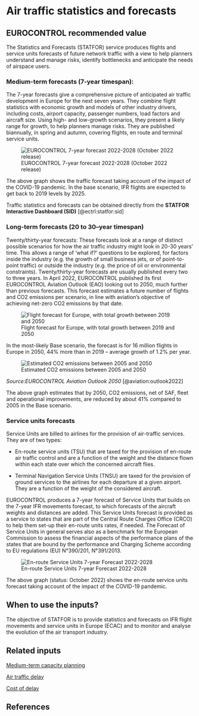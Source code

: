 # Air traffic statistics and forecasts {#sec-air-traffic-statistics-and-forecasts}

## EUROCONTROL recommended value

The Statistics and Forecasts (STATFOR) service produces flights and service units forecasts of future network traffic with a view to help planners understand and manage risks, identify bottlenecks and anticipate the needs of airspace users.


### Medium-term forecasts (7-year timespan):
  The 7-year forecasts give a comprehensive picture of anticipated
  air traffic development in Europe for the next seven years.
  They combine flight statistics with economic growth and models of
  other industry drivers, including costs, airport capacity,
  passenger numbers, load factors and aircraft size.
  Using high- and low-growth scenarios, they present a likely range
  for growth, to help planners manage risks.
  They are published biannually, in spring and autumn, covering flights,
  en route and terminal service units.
  
![EUROCONTROL 7-year forecast 2022-2028 (October 2022 release)](figures/forecast_2022-2028.png){#fig-forecast-2022-2028-plot}

The above graph shows the traffic forecast taking account of the impact of the COVID-19 pandemic. In the base scenario, IFR flights are expected to get back to 2019 levels by 2025.

Traffic statistics and forecasts can be obtained directly from the 
**STATFOR Interactive Dashboard (SID)** [@ectrl:statfor:sid] 

### Long-term forecasts (20 to 30--year timespan)
Twenty/thirty-year forecasts: These forecasts look at a range of distinct possible scenarios for how the air traffic industry might look in 20-30 years’ time. This allows a range of ‘what if?’ questions to be explored, for factors inside the industry (e.g. the growth of small business jets, or of point-to-point traffic) or outside the industry (e.g. the price of oil or environmental constraints). Twenty/thirty-year forecasts are usually published every two to three years.
In April 2022, EUROCONTROL published its first EUROCONTROL Aviation Outlook (EAO) looking out to 2050, much further than previous forecasts. This forecast estimates a future number of flights and CO2 emissions per scenario, in line with aviation’s objective of achieving net-zero CO2 emissions by that date. 

![Flight forecast for Europe, with total growth between 2019 and 2050](figures/eao_2050_flights_base_scenario.png){#fig-Forecast-2050-plot}

In the most-likely Base scenario, the forecast is for 16 million flights in Europe in 2050, 44% more than in 2019 – average growth of 1.2% per year.

![Estimated CO2 emissions between 2005 and 2050](figures/eao_2050_base_scenario.png){#fig-co2-emissions-plot}

*Source:EUROCONTROL Aviation Outlook 2050* [@aviation:outlook2022]

The above graph estimates that by 2050, CO2 emissions, net of SAF, fleet and operational improvements, are reduced by about 41% compared to 2005 in the Base scenario.

### Service units forecasts

Service Units are billed to airlines for the provision of air-traffic services. They are of two types:

* En-route service units (TSU) that are taxed for the provision of en-route air traffic control and are a function of the weight and the distance flown within each state over which the concerned aircraft flies.

* Terminal Navigation Service Units (TNSU) are taxed for the provision of ground services to the airlines for each departure at a given airport. They are a function of the weight of the considered aircraft.

EUROCONTROL produces a 7-year forecast of Service Units that builds on the 7-year IFR movements forecast, to which forecasts of the aircraft weights and distances are added. This Service Units forecast is provided as a service to states that are part of the Central Route Charges Office (CRCO) to help them set-up their en-route units rates, if needed. The Forecast of Service Units in general serves also as a benchmark for the European Commission to assess the financial aspects of the performance plans of the states that are bound by the performance and Charging Scheme according to EU regulations (EU) N°390/201, N°391/2013.

![En-route Service Units 7-year Forecast 2022-2028](figures/forecast_service_units.png){#fig-forecast-service-units-plot}

The above graph (status: October 2022) shows the en-route service units forecast taking account of the impact of the COVID-19 pandemic.

## When to use the inputs?

The objective of STATFOR is to provide statistics and forecasts on IFR flight movements and service units in Europe (ECAC) and to monitor and analyse the evolution of the air transport industry.

## Related inputs

[Medium-term capacity planning](#sec-medium-term-capacity-planning)

[Air traffic delay](#sec-air-traffic-delay)

[Cost of delay](#sec-cost-of-delay)


## References